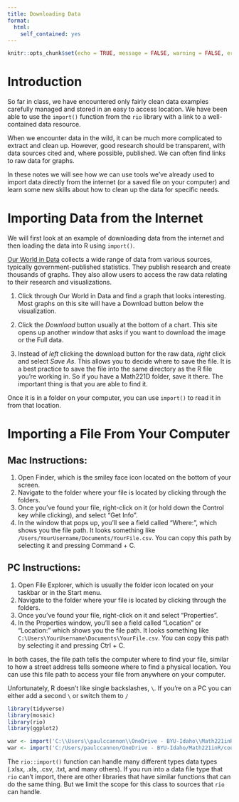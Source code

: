 ```yaml
---
title: Downloading Data
format:
  html:
    self_contained: yes
---
```

```r
knitr::opts_chunk$set(echo = TRUE, message = FALSE, warning = FALSE, error = TRUE)
```


# Introduction

So far in class, we have encountered only fairly clean data examples carefully managed and stored in an easy to access location.  We have been able to use the `import()` function from the `rio` library with a link to a well-contained data resource.  

When we encounter data in the wild, it can be much more complicated to extract and clean up.  However, good research should be transparent, with data sources cited and, where possible, published.  We can often find links to raw data for graphs.

In these notes we will see how we can use tools we've already used to import data directly from the internet (or a saved file on your computer) and learn some new skills about how to clean up the data for specific needs.

# Importing Data from the Internet

We will first look at an example of downloading data from the internet and then loading the data into R using `import()`.

[Our World in Data](https://ourworldindata.org/) collects a wide range of data from various sources, typically government-published statistics.  They publish research and create thousands of graphs.  They also allow users to access the raw data relating to their research and visualizations.  

1. Click through Our World in Data and find a graph that looks interesting.  Most graphs on this site will have a Download button below the visualization.  

2. Click the *Download* button usually at the bottom of a chart.  This site opens up another window that asks if you want to download the image or the Full data.  

3. Instead of *left* clicking the download button for the raw data, *right* click and select *Save As*.  This allows you to decide where to save the file.  It is a best practice to save the file into the same directory as the R file you're working in.  So if you have a Math221D folder, save it there.  The important thing is that you are able to find it.  

Once it is in a folder on your computer, you can use `import()` to read it in from that location.  

# Importing a File From Your Computer

## Mac Instructions:
1. Open Finder, which is the smiley face icon located on the bottom of your screen.
2. Navigate to the folder where your file is located by clicking through the folders.
3. Once you've found your file, right-click on it (or hold down the Control key while clicking), and select "Get Info".
4. In the window that pops up, you'll see a field called "Where:", which shows you the file path. It looks something like `/Users/YourUsername/Documents/YourFile.csv`. You can copy this path by selecting it and pressing Command + C.

## PC Instructions:
1. Open File Explorer, which is usually the folder icon located on your taskbar or in the Start menu.
2. Navigate to the folder where your file is located by clicking through the folders.
3. Once you've found your file, right-click on it and select "Properties".
4. In the Properties window, you'll see a field called "Location" or "Location:" which shows you the file path. It looks something like `C:\Users\YourUsername\Documents\YourFile.csv`. You can copy this path by selecting it and pressing Ctrl + C.

In both cases, the file path tells the computer where to find your file, similar to how a street address tells someone where to find a physical location. You can use this file path to access your file from anywhere on your computer.

Unfortunately, R doesn't like single backslashes, `\`.  If you're on a PC you can either add a second `\` or switch them to `/`

```r
library(tidyverse)
library(mosaic)
library(rio)
library(ggplot2)

war <- import('C:\\Users\\paulccannon\\OneDrive - BYU-Idaho\\Math221inR\\countries-in-conflict-data.csv')
war <- import('C:/Users/paulccannon/OneDrive - BYU-Idaho/Math221inR/countries-in-conflict-data.csv')


```


The `rio::import()` function can handle many different types data types (.xlsx, .xls, .csv, .txt, and many others).  If you run into a data file type that `rio` can't import, there are other libraries that have similar functions that can do the same thing.  But we limit the scope for this class to sources that `rio` can handle.  
